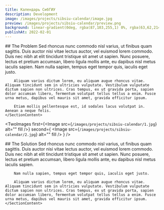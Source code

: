```yaml
---
title: Календарь СибГИУ
description: Development
image: /images/projects/sibsiu-calendar/image.jpg
preview: /images/projects/sibsiu-calendar/preview.png
background: linear-gradient(0deg, rgba(87,103,255,1) 0%, rgba(63,62,214,1) 100%)
publishAt: 2022-02-01
---
```


<Section>
    ## The Problem
    <SectionContent>
        Sed rhoncus nunc commodo nisl varius, ut finibus quam sagittis. Duis auctor nisi vitae lectus auctor, vel euismod lorem commodo. Duis nec nibh at elit tincidunt tristique sit amet ut sapien. Nunc posuere, lectus et pretium accumsan, libero ligula mollis ante, eu dapibus nisl metus iaculis sapien. Nam nulla sapien, tempus eget tempor quis, iaculis eget justo.

        Aliquam varius dictum lorem, eu aliquam augue rhoncus vitae. Aliquam tincidunt sem in ultricies vulputate. Vestibulum vulputate dictum sapien non ultrices. Cras tempus, ex ut gravida porta, sapien dolor accumsan libero, fermentum volutpat tellus tellus a enim. Fusce urna metus, dapibus vel mauris sit amet, gravida efficitur ipsum.

        Etiam mollis pellentesque est, id sodales lacus volutpat in. Aenean a neque felis.
    </SectionContent>

</Section>

<TwoImages
    first={<Image src={`/images/projects/sibsiu-calendar/1.jpg`} alt="" fill />}
    second={
        <Image src={`/images/projects/sibsiu-calendar/2.jpg`} alt="" fill />
    }
/>

<Section>
    ## The Solution
    <SectionContent>
        Sed rhoncus nunc commodo nisl varius, ut finibus quam sagittis. Duis auctor nisi vitae lectus auctor, vel euismod lorem commodo. Duis nec nibh at elit tincidunt tristique sit amet ut sapien. Nunc posuere, lectus et pretium accumsan, libero ligula mollis ante, eu dapibus nisl metus iaculis sapien.

        Nam nulla sapien, tempus eget tempor quis, iaculis eget justo.

        Aliquam varius dictum lorem, eu aliquam augue rhoncus vitae. Aliquam tincidunt sem in ultricies vulputate. Vestibulum vulputate dictum sapien non ultrices. Cras tempus, ex ut gravida porta, sapien dolor accumsan libero, fermentum volutpat tellus tellus a enim. Fusce urna metus, dapibus vel mauris sit amet, gravida efficitur ipsum.
    </SectionContent>

</Section>
